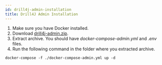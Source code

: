 ```yaml
---
id: drill4j-admin-installation
title: Drill4J Admin Installation
---
```


1. Make sure you have Docker installed.
2. Download [drill4j-admin.zip](/files/0.8.0/drill4net/drill4j-admin.zip).
3. Extract archive. You should have *docker-compose-admin.yml* and *.env* files.
3. Run the following command in the folder where you extracted archive.
```
docker-compose -f ./docker-compose-admin.yml up -d
```
